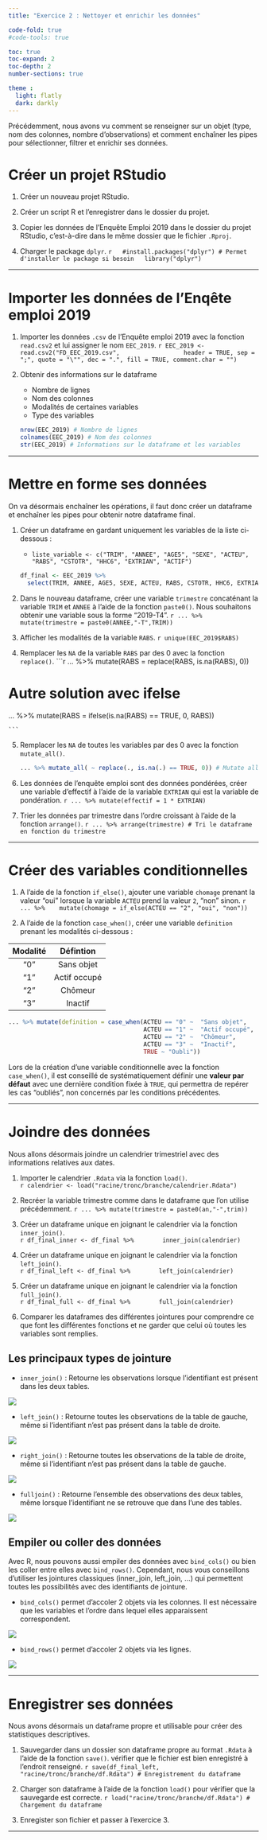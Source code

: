 ```yaml
---
title: "Exercice 2 : Nettoyer et enrichir les données"

code-fold: true
#code-tools: true

toc: true
toc-expand: 2
toc-depth: 2
number-sections: true

theme :
  light: flatly
  dark: darkly
---
```



Précédemment, nous avons vu comment se renseigner sur un objet (type, nom des colonnes, nombre d'observations) et comment enchaîner les pipes pour sélectionner, filtrer et enrichir ses données. 

# Créer un projet RStudio

1.  Créer un nouveau projet RStudio.

2. Créer un script R et l'enregistrer dans le dossier du projet.

3. Copier les données de l'Enquête Emploi 2019 dans le dossier du projet RStudio, c'est-à-dire dans le même dossier que le fichier `.Rproj`.

4.  Charger le package `dplyr`. 
    ```r
  #install.packages("dplyr") # Permet d'installer le package si besoin
  library("dplyr")
    ```

---

# Importer les données de l'Enqête emploi 2019
1.  Importer les données `.csv` de l'Enquête emploi 2019 avec la fonction `read.csv2` et lui assigner le nom `EEC_2019`.
    ```r
EEC_2019 <- read.csv2("FD_EEC_2019.csv", 
                header = TRUE, sep = ";", quote = "\"", dec = ".", fill = TRUE, comment.char = "")
    ```

2.  Obtenir des informations sur le dataframe
      -   Nombre de lignes
      -   Nom des colonnes 
      -   Modalités de certaines variables
      -   Type des variables 
    ```r
nrow(EEC_2019) # Nombre de lignes
colnames(EEC_2019) # Nom des colonnes
str(EEC_2019) # Informations sur le dataframe et les variables
    ```

---

# Mettre en forme ses données 
On va désormais enchaîner les opérations, il faut donc créer un dataframe et enchaîner les pipes pour obtenir notre dataframe final. 

1.  Créer un dataframe en gardant uniquement les variables de la liste ci-dessous : 
    -   `liste_variable <- c("TRIM", "ANNEE", "AGE5", "SEXE", "ACTEU", "RABS", "CSTOTR", "HHC6", "EXTRIAN", "ACTIF")`
    ```r
df_final <- EEC_2019 %>% 
      select(TRIM, ANNEE, AGE5, SEXE, ACTEU, RABS, CSTOTR, HHC6, EXTRIAN, ACTIF) # Garder uniquement les variables contenues dans liste_variable
    ```

2.  Dans le nouveau dataframe, créer une variable `trimestre` concaténant la variable `TRIM` et `ANNEE` à l'aide de la fonction `paste0()`. Nous souhaitons obtenir une variable sous la forme "2019-T4".
    ```r
... %>% mutate(trimestre = paste0(ANNEE,"-T",TRIM))
    ```

3.  Afficher les modalités de la variable `RABS`.
    ```r
unique(EEC_2019$RABS)
    ```

4.  Remplacer les `NA` de la variable `RABS` par des  0 avec la fonction `replace()`.
    ```r
... %>% mutate(RABS = replace(RABS, is.na(RABS), 0))

# Autre solution avec ifelse
... %>% mutate(RABS = ifelse(is.na(RABS) == TRUE, 0, RABS))

    ```

5.  Remplacer les `NA` de toutes les variables par des 0 avec la fonction `mutate_all()`.
    ```r
... %>% mutate_all( ~ replace(., is.na(.) == TRUE, 0)) # Mutate all permet de modifier toutes les variables 

    ```

6.  Les données de l'enquête emploi sont des données pondérées, créer une variable d'effectif à l'aide de la variable `EXTRIAN` qui est la variable de pondération.
    ```r
... %>% mutate(effectif = 1 * EXTRIAN)
    ```

7.  Trier les données par trimestre dans l'ordre croissant à l'aide de la fonction `arrange()`.
    ```r
... %>% arrange(trimestre) # Tri le dataframe en fonction du trimestre
    ```

---

#   Créer des variables conditionnelles 
1.  A l'aide de la fonction `if_else()`, ajouter une variable `chomage` prenant la valeur "oui" lorsque la variable `ACTEU` prend la valeur `2`, "non" sinon.
    ```r
... %>% 
  mutate(chomage = if_else(ACTEU == "2", "oui", "non"))
    ```

2.  A l'aide de la fonction `case_when()`, créer une variable `definition` prenant les modalités ci-dessous :

| Modalité | Défintion     |
|:--------:|:-------------:|
| "0"      | Sans objet    |
| "1"      | Actif occupé  |
| "2"      | Chômeur       |
| "3"      | Inactif       |

```r
... %>% mutate(definition = case_when(ACTEU == "0" ~  "Sans objet",
                                      ACTEU == "1" ~  "Actif occupé",
                                      ACTEU == "2" ~  "Chômeur",
                                      ACTEU == "3" ~  "Inactif",
                                      TRUE ~ "Oubli"))
```   

:::{.callout-note title="Bonne pratique"}
Lors de la création d'une variable conditionnelle avec la fonction `case_when()`, il est conseillé de systématiquement définir une **valeur par défaut** avec une dernière condition fixée à `TRUE`, qui permettra de repérer les cas "oubliés", non concernés par les conditions précédentes.
:::

---

# Joindre des données 

Nous allons désormais joindre un calendrier trimestriel avec des informations relatives aux dates. 

1.  Importer le calendrier `.Rdata` via la fonction `load()`.  
    ```r
calendrier <- load("racine/tronc/branche/calendrier.Rdata") 
    ```  

2.  Recréer la variable trimestre comme dans le dataframe que l'on utilise précédemment. 
    ```r
... %>% mutate(trimestre = paste0(an,"-",trim)) 
    ```

3.  Créer un dataframe unique en joignant le calendrier via la fonction `inner_join()`.  
    ```r
df_final_inner <- df_final %>% 
      inner_join(calendrier) 
    ```

4.  Créer un dataframe unique en joignant le calendrier via la fonction `left_join()`.  
    ```r
df_final_left <- df_final %>% 
      left_join(calendrier) 
    ```

5.  Créer un dataframe unique en joignant le calendrier via la fonction `full_join()`.  
    ```r
df_final_full <- df_final %>% 
      full_join(calendrier) 
    ```

6.    Comparer les dataframes des différentes jointures pour comprendre ce que font les différentes fonctions et ne garder que celui où toutes les variables sont remplies. 


::: {.callout-tip collapse="true"}
## Les principaux types de jointure

-   `inner_join()` : Retourne les observations lorsque l’identifiant est présent dans les deux tables.

![](images/inner_join.png)

-   `left_join()` : Retourne toutes les observations de la table de gauche, même si l’identifiant n’est pas présent dans la table de droite.

![](images/left_join.png)

-   `right_join()` : Retourne toutes les observations de la table de droite, même si l’identifiant n’est pas présent dans la table de gauche.

![](images/right_join.png)

-   `fulljoin()` :  Retourne l’ensemble des observations des deux tables, même lorsque l’identifiant ne se retrouve que dans l’une des tables.

![](images/full_join.png)

:::


::: {.callout-tip collapse="true"}
## Empiler ou coller des données
Avec R, nous pouvons aussi empiler des données avec `bind_cols()` ou bien les coller entre elles avec `bind_rows()`. Cependant, nous vous conseillons d'utiliser les jointures classiques (inner_join, left_join, ...) qui permettent toutes les possibilités avec des identifiants de jointure. 

-   `bind_cols()` permet d'accoler 2 objets via les colonnes. Il est nécessaire que les variables et l'ordre dans lequel elles apparaissent correspondent.

![](images/bind_cols.png)

-   `bind_rows()` permet d'accoler 2 objets via les lignes. 

![](images/bind_rows.png)
:::

  
---

# Enregistrer ses données 
Nous avons désormais un dataframe propre et utilisable pour créer des statistiques descriptives.

1.  Sauvegarder dans un dossier son dataframe propre au format `.Rdata` à l'aide de la fonction `save()`. vérifier que le fichier est bien enregistré à l'endroit renseigné. 
    ```r
save(df_final_left, "racine/tronc/branche/df.Rdata") # Enregistrement du dataframe
    ``` 
    
2.  Charger son dataframe à l'aide de la fonction `load()` pour vérifier que la sauvegarde est correcte.
    ```r
load("racine/tronc/branche/df.Rdata") # Chargement du dataframe
    ``` 

3.  Enregister son fichier et passer à l'exercice 3.    

---




